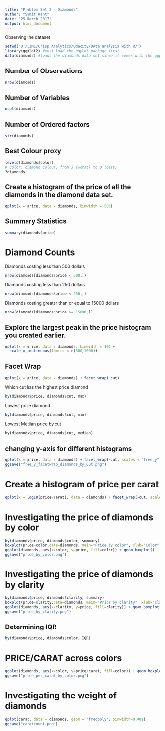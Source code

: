 ```yaml
---
title: "Problem Set 2 - Diamonds"
author: "Sumit Kant"
date: "25 March 2017"
output: html_document
---
```


Observing the dataset

```r
setwd("D:/IIML/Crisp Analytics/Udacity/DAta analysis with R/")
library(ggplot2) #must load the ggplot package first 
data(diamonds) #loads the diamonds data set since it comes with the ggplot package 

```

## Number of Observations
```r
nrow(diamonds)
```
## Number of Variables
```r
ncol(diamonds)
```
## Number of Ordered factors
```r
str(diamonds) 
```
## Best Colour proxy
```r
levels(diamonds$color)
# color: diamond colour, from J (worst) to D (best)
?diamonds 
```
## Create a histogram of the price of all the diamonds in the diamond data set.

```r
qplot(x = price, data = diamonds, binwidth = 500)
```
## Summary Statistics
```r
summary(diamonds$price)
```
# Diamond Counts

Diamonds costing less than 500 dollars
```r
nrow(diamonds[diamonds$price < 500,])
```
Diamonds costing less than 250 dollars
```r
nrow(diamonds[diamonds$price < 250,])
```
Diamonds costing greater than or equal to 15000 dollars
```r
nrow(diamonds[diamonds$price >= 15000,])
```
## Explore the largest peak in the price histogram you created earlier.

```r
qplot(x = price, data = diamonds, binwidth = 10) +
  scale_x_continuous(limits = c(500,1000))
```

## Facet Wrap
```r
qplot(x = price, data = diamonds) + facet_wrap(~cut)
```
Which cut has the highest price diamond
```r
by(diamonds$price, diamonds$cut, max)
```
Lowest price diamond
```r
by(diamonds$price, diamonds$cut, min)
```
Lowest Median price by cut
```r
by(diamonds$price, diamonds$cut, median)
```
## changing y-axis for different histograms

```r
qplot(x = price, data = diamonds) + facet_wrap(~cut, scales = "free_y")
ggsave("free_y_facetwrap_diamonds_by_Cut.png")
```
# Create a histogram of price per carat
```r
qplot(x = log10(price/carat), data = diamonds) + facet_wrap(~cut, scales = "free_y")
```

# Investigating the price of diamonds by color
```r
by(diamonds$price, diamonds$color, summary)
boxplot(price~color,data=diamonds, main="Price by color", xlab="Color", ylab="Price")
ggplot(diamonds, aes(x=color, y=price, fill=color)) + geom_boxplot()
ggsave("price_by_color.png")
```

# Investigating the price of diamonds by clarity
```r
by(diamonds$price, diamonds$clarity, summary)
boxplot(price~clarity,data=diamonds, main="Price by clarity", xlab="clarity", ylab="Price")
ggplot(diamonds, aes(x=clarity, y=price, fill=clarity)) + geom_boxplot()
ggsave("price_by_clarity.png")
```

## Determining IQR
```r
by(diamonds$price, diamonds$color, IQR)
```

# PRICE/CARAT across colors
```r
ggplot(diamonds, aes(x=color, y=price/carat, fill=color)) + geom_boxplot()
ggsave("price_per_carat_by_color.png")
```
# Investigating the weight of diamonds
```r
qplot(carat, data = diamonds, geom = "freqpoly", binwidth=0.001)
ggsave("caratcount.png")
```


